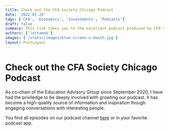 ```yaml
---
title: Check out the CFA Society Chicago Podcast
date: '2022-01-28'
tags: ['CFA', 'Economics', 'Investments', 'Podcasts']
draft: false
summary: This link takes you to the excellent podcast produced by CFA Society Chicago.
authors: ['lottamob']
images: ['/static/images/blue-screen-o-death.jpg']
layout: PostLayout
---
```

# Check out the CFA Society Chicago Podcast

As co-chain of the Education Advisory Group since September 2020, I have had the priviledge to be deeply involved with growting our podcast. It has become a high-quality source of information and inspiration though engaging conversations with interesting people.

You find all episodes on our podcast channel [here](https://www.cfachicago.org/podcasts/) or in your favorite podcast app.
